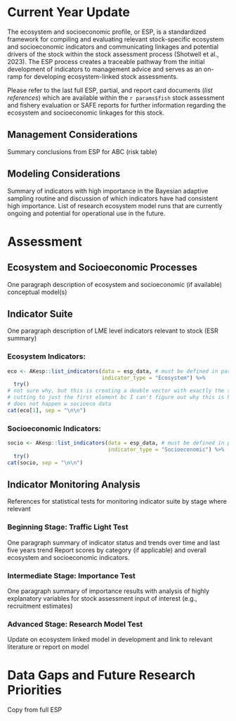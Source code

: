 

# Current Year Update {-}

The ecosystem and socioeconomic profile, or ESP, is a standardized framework for compiling and evaluating relevant stock-specific ecosystem and socioeconomic indicators and communicating linkages and potential drivers of the stock within the stock assessment process (Shotwell et al., 2023). The ESP process creates a traceable pathway from the initial development of indicators to management advice and serves as an on-ramp for developing ecosystem-linked stock assessments. 

Please refer to the last full ESP, partial, and report card documents (*list references*) which are available within the `r params$fish` stock assessment and fishery evaluation or SAFE reports for further information regarding the ecosystem and socioeconomic linkages for this stock.

## Management Considerations {-}

Summary conclusions from ESP for ABC (risk table) 

## Modeling Considerations {-}

Summary of indicators with high importance in the Bayesian adaptive sampling routine and discussion of which indicators have had consistent high importance. 
List of research ecosystem model runs that are currently ongoing and potential for operational use in the future. 

# Assessment {-}

## Ecosystem and Socioeconomic Processes {-}

One paragraph description of ecosystem and socioeconomic (if available) conceptual model(s)

## Indicator Suite {-}

One paragraph description of LME level indicators relevant to stock (ESR summary)

### Ecosystem Indicators: {-}
```r
eco <- AKesp::list_indicators(data = esp_data, # must be defined in parent doc
                              indicator_type = "Ecosystem") %>%
  try()
# not sure why, but this is creating a double vector with exactly the same info in each element
# cutting to just the first element bc I can't figure out why this is happening
# does not happen w socioeco data
cat(eco[1], sep = "\n\n")
```

### Socioeconomic Indicators: {-}

```r
socio <- AKesp::list_indicators(data = esp_data, # must be defined in parent doc 
                                indicator_type = "Socioeconomic") %>%
  try()
cat(socio, sep = "\n\n")
```

## Indicator Monitoring Analysis {-}

References for statistical tests for monitoring indicator suite by stage where relevant 

### Beginning Stage: Traffic Light Test {-}

One paragraph summary of indicator status and trends over time and last five years trend
Report scores by category (if applicable) and overall ecosystem and socioeconomic indicators. 

### Intermediate Stage: Importance Test {-}

One paragraph summary of importance results with analysis of highly explanatory variables for stock assessment input of interest (e.g., recruitment estimates)

### Advanced Stage: Research Model Test {-}

Update on ecosystem linked model in development and link to relevant literature or report on model 

# Data Gaps and Future Research Priorities {-}

Copy from full ESP
